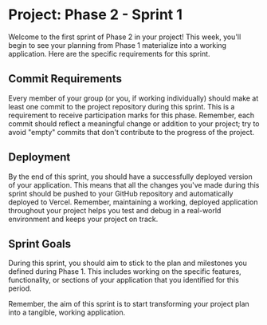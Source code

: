 # Project: Phase 2 - Sprint 1

Welcome to the first sprint of Phase 2 in your project! This week, you'll begin to see your planning from Phase 1 materialize into a working application. Here are the specific requirements for this sprint.

## Commit Requirements

Every member of your group (or you, if working individually) should make at least one commit to the project repository during this sprint. This is a requirement to receive participation marks for this phase. Remember, each commit should reflect a meaningful change or addition to your project; try to avoid "empty" commits that don't contribute to the progress of the project.

## Deployment

By the end of this sprint, you should have a successfully deployed version of your application. This means that all the changes you've made during this sprint should be pushed to your GitHub repository and automatically deployed to Vercel. Remember, maintaining a working, deployed application throughout your project helps you test and debug in a real-world environment and keeps your project on track.

## Sprint Goals

During this sprint, you should aim to stick to the plan and milestones you defined during Phase 1. This includes working on the specific features, functionality, or sections of your application that you identified for this period.

Remember, the aim of this sprint is to start transforming your project plan into a tangible, working application.
